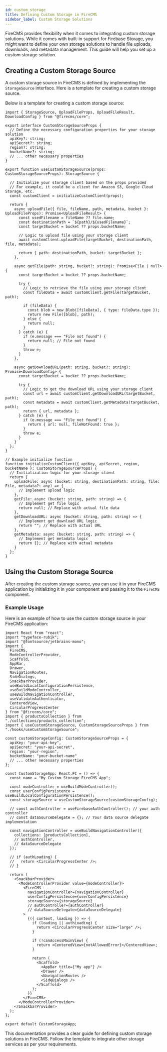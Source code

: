 ```yaml
---
id: custom_storage
title: Defining Custom Storage in FireCMS
sidebar_label: Custom Storage Solutions
---
```


FireCMS provides flexibility when it comes to integrating custom storage solutions.
While it comes with built-in support for Firebase Storage, you might want to define your
own storage solutions to handle file uploads, downloads, and metadata management.
This guide will help you set up a custom storage solution.

## Creating a Custom Storage Source

A custom storage source in FireCMS is defined by implementing the `StorageSource` interface.
Here is a template for creating a custom storage source.

Below is a template for creating a custom storage source:

```tsx
import { StorageSource, UploadFileProps, UploadFileResult, DownloadConfig } from "@firecms/core";

export interface CustomStorageSourceProps {
  // Define the necessary configuration properties for your storage solution
  apiKey?: string;
  apiSecret?: string;
  region?: string;
  bucketName?: string;
  // ... other necessary properties
}

export function useCustomStorageSource(props: CustomStorageSourceProps): StorageSource {

  // Initialize your storage client based on the props provided
  // For example, it could be a client for Amazon S3, Google Cloud Storage, etc.
  const customClient = initializeCustomClient(props);

  return {
    async uploadFile({ file, fileName, path, metadata, bucket }: UploadFileProps): Promise<UploadFileResult> {
      const usedFilename = fileName ?? file.name;
      const destinationPath = `${path}/${usedFilename}`;
      const targetBucket = bucket ?? props.bucketName;

      // Logic to upload file using your storage client
      await customClient.uploadFile(targetBucket, destinationPath, file, metadata);

      return { path: destinationPath, bucket: targetBucket };
    },

    async getFile(path: string, bucket?: string): Promise<File | null> {
      const targetBucket = bucket ?? props.bucketName;

      try {
        // Logic to retrieve the file using your storage client
        const fileData = await customClient.getFile(targetBucket, path);

        if (fileData) {
          const blob = new Blob([fileData], { type: fileData.type });
          return new File([blob], path);
        } else {
          return null;
        }
      } catch (e) {
        if (e.message === "File not found") {
          return null; // File not found
        }
        throw e;
      }
    },

    async getDownloadURL(path: string, bucket?: string): Promise<DownloadConfig> {
      const targetBucket = bucket ?? props.bucketName;

      try {
        // Logic to get the download URL using your storage client
        const url = await customClient.getDownloadURL(targetBucket, path);
        const metadata = await customClient.getMetadata(targetBucket, path);
        return { url, metadata };
      } catch (e) {
        if (e.message === "File not found") {
          return { url: null, fileNotFound: true };
        }
        throw e;
      }
    }
  };
}

// Example initialize function
function initializeCustomClient({ apiKey, apiSecret, region, bucketName }: CustomStorageSourceProps) {
  // Initialization logic for your storage client
  return {
    uploadFile: async (bucket: string, destinationPath: string, file: File, metadata?: any) => {
      // Implement upload logic
    },
    getFile: async (bucket: string, path: string) => {
      // Implement get file logic
      return null; // Replace with actual file data
    },
    getDownloadURL: async (bucket: string, path: string) => {
      // Implement get download URL logic
      return ""; // Replace with actual URL
    },
    getMetadata: async (bucket: string, path: string) => {
      // Implement get metadata logic
      return {}; // Replace with actual metadata
    }
  };
}
```

## Using the Custom Storage Source

After creating the custom storage source, you can use it in your FireCMS application by initializing it in your component and passing it to the `FireCMS` component.

### Example Usage

Here is an example of how to use the custom storage source in your FireCMS application:

```tsx
import React from "react";
import "typeface-rubik";
import "@fontsource/jetbrains-mono";
import {
  FireCMS,
  ModeControllerProvider,
  Scaffold,
  AppBar,
  Drawer,
  NavigationRoutes,
  SideDialogs,
  SnackbarProvider,
  useBuildLocalConfigurationPersistence,
  useBuildModeController,
  useBuildNavigationController,
  useValidateAuthenticator,
  CenteredView,
  CircularProgressCenter
} from "@firecms/core";
import { productsCollection } from "./collections/products_collection";
import { useCustomStorageSource, CustomStorageSourceProps } from "./hooks/useCustomStorageSource";

const customStorageConfig: CustomStorageSourceProps = {
  apiKey: "your-api-key",
  apiSecret: "your-api-secret",
  region: "your-region",
  bucketName: "your-bucket-name"
  // ... other necessary properties
};

const CustomStorageApp: React.FC = () => {
  const name = "My Custom Storage FireCMS App";

  const modeController = useBuildModeController();
  const userConfigPersistence = useBuildLocalConfigurationPersistence();
  const storageSource = useCustomStorageSource(customStorageConfig);

  // const authController = useFirebaseAuthController(); // your auth controller
  // const dataSourceDelegate = {}; // Your data source delegate implementation

  const navigationController = useBuildNavigationController({
    collections: [productsCollection],
    // authController,
    // dataSourceDelegate
  });

  // if (authLoading) {
  //   return <CircularProgressCenter />;
  // }

  return (
    <SnackbarProvider>
      <ModeControllerProvider value={modeController}>
        <FireCMS
          navigationController={navigationController}
          userConfigPersistence={userConfigPersistence}
          storageSource={storageSource}
          // authController={authController}
          // dataSourceDelegate={dataSourceDelegate}
        >
          {({ context, loading }) => {
            if (loading || authLoading) {
              return <CircularProgressCenter size="large" />;
            }

            if (!canAccessMainView) {
              return <CenteredView>{notAllowedError}</CenteredView>;
            }

            return (
              <Scaffold>
                <AppBar title={"My app"} />
                <Drawer />
                <NavigationRoutes />
                <SideDialogs />
              </Scaffold>
            );
          }}
        </FireCMS>
      </ModeControllerProvider>
    </SnackbarProvider>
  );
};

export default CustomStorageApp;
```

This documentation provides a clear guide for defining custom storage solutions in FireCMS. Follow the template to integrate other storage services as per your requirements.

